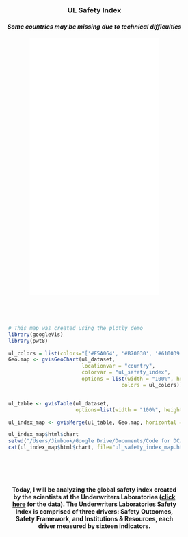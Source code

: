 <head>
<style>
.hr { 
    display: block;
    margin-top: 0.5em;
    margin-bottom: 0.5em;
    margin-left: auto;
    margin-right: auto;
    border-style: inset;
    border-width: 1px;
    width: 60%;
}
.abstract {
    -webkit-column-count: 1; /* Chrome, Safari, Opera */
    -moz-column-count: 1; /* Firefox */
    column-count: 1;
    -moz-column-width: 80%; /* Firefox */
    width: 80%;
    min-width: 300px;
    max-width: 500px;
    height: 50%
}
.newspaper1 {
    -webkit-column-count: 1; /* Chrome, Safari, Opera */
    -moz-column-count: 1; /* Firefox */
    column-count: 1;
    -moz-column-width: 80%; /* Firefox */
    width: 80%;
    min-width: 300px;
    max-width: 600px;
    height: 50%
}
.newspaper2 {
    -webkit-column-count: 2; /* Chrome, Safari, Opera */
    -moz-column-count: 2; /* Firefox */
    column-count: 2;
    -moz-column-width: 80%; /* Firefox */
    width: 80%;
    min-width: 300px;
    max-width: 600px;
    height: 50%
}
.code1 { 
    display: block;
    margin-left: auto;
    margin-right: auto;
    width: 80%;
    max-width: 600px;
}
.code2 {
    -webkit-column-count: 1; /* Chrome, Safari, Opera */
    -moz-column-count: 1; /* Firefox */
    column-count: 1;
    -moz-column-width: 80%; /* Firefox */
    width: 80%;
    min-width: 300px;
    max-width: 600px;
    height: 50%
}
<link rel="stylesheet" href="css/animate.css">
<script src="js/wow.min.js"> </script>
<script> new WOW().init(); </script>
</style>
<script type="text/javascript">
    window.heap=window.heap||[],heap.load=function(e,t){window.heap.appid=e,window.heap.config=t=t||{};var r=t.forceSSL||"https:"===document.location.protocol,a=document.createElement("script");a.type="text/javascript",a.async=!0,a.src=(r?"https:":"http:")+"//cdn.heapanalytics.com/js/heap-"+e+".js";var n=document.getElementsByTagName("script")[0];n.parentNode.insertBefore(a,n);for(var o=function(e){return function(){heap.push([e].concat(Array.prototype.slice.call(arguments,0)))}},p=["addEventProperties","addUserProperties","clearEventProperties","identify","removeEventProperty","setEventProperties","track","unsetEventProperty"],c=0;c<p.length;c++)heap[p[c]]=o(p[c])};
      heap.load("2042091030");
</script>
</head>



<center><br><br><br>
<h3> UL Safety Index <br>
<h5> Some countries may be missing due to technical difficulties <br><br>
<iframe width="60%" height="600px" src="attach/UL/ul_safety_index_map.html" frameBorder="0" scrolling="no"></iframe></center>
<br><br>

<div class = "code1">
<p style = "text-align: left;">
```r
# This map was created using the plotly demo
library(googleVis)
library(pwt8)

ul_colors = list(colors="['#F5A064', '#B70030', '#610039']")
Geo.map <- gvisGeoChart(ul_dataset, 
                        locationvar = "country", 
                        colorvar = "ul_safety_index", 
                        options = list(width = "100%", height = 600,
                                     colors = ul_colors))


ul_table <- gvisTable(ul_dataset,
                      options=list(width = "100%", height = 600))

ul_index_map <- gvisMerge(ul_table, Geo.map, horizontal = TRUE) 

ul_index_map$html$chart
setwd("/Users/Jimbook/Google Drive/Documents/Code for DC/public_policy/attach/UL")
cat(ul_index_map$html$chart, file="ul_safety_index_map.html")

```
</p></div><br><br>

<center>
<div class = "newspaper1">
<p style = "text-align: justify;">
<h4> Today, I will be analyzing the global safety index created by the scientists at the Underwriters Laboratories ([click here](http://www.ulsafetyindex.org/app/#view/map) for the data). The Underwriters Laboratories Safety Index is comprised of three drivers: Safety Outcomes, Safety Framework, and Institutions & Resources, each driver measured by sixteen indicators. <br><br><br> </p></div>

